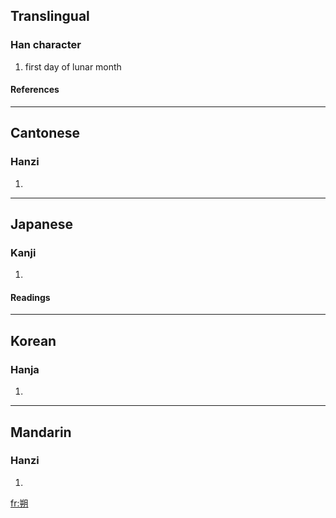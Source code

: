 ==Translingual==
===Han character===
{{Han char|rn=74|rad=月|as=06|sn=10|four=8742<sub>0</sub>|canj=廿山月 (TUB)}}
# first day of lunar month
====References====
{{Han ref|kx=0505.160|dkj=14359|dj=0884.080|hdz=32072.020|uh=6714|ud=26388|bh=AED2|bd=44754}}

----
==Cantonese==
===Hanzi===
{{yue-hanzi|jyut=|y=sok3}}
# {{defn|Cantonese}}

----
==Japanese==
===Kanji===
{{ja-kanji|grade=|rs=月06}}
# {{defn|Japanese}} 
====Readings====
{{ja-readings|on=[[さく]] (saku)|kun=[[ついたち]] (tsuitachi)}}

----
==Korean==
===Hanja===
{{ko-hanja|hangeul=삭|eumhun=|rv=sak|mr=sak|y=sak}}
# {{defn|Korean}}

----
==Mandarin==
===Hanzi===
{{cmn-hanzi|pin=[[shuò]] ([[shuo4]])|wg=shuo<sup>4</sup>}}
# {{defn|Mandarin}}

[[fr:朔]]